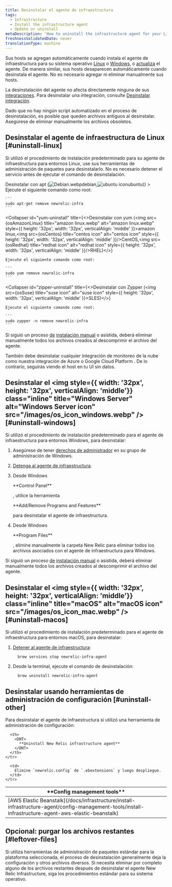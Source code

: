 ```yaml
---
title: Desinstalar el agente de infraestructura
tags:
  - Infrastructure
  - Install the infrastructure agent
  - Update or uninstall
metaDescription: 'How to uninstall the infrastructure agent for your Linux or Windows operating system, as well as any infrastructure integrations.'
freshnessValidatedDate: never
translationType: machine
---
```


Sus hosts se agregan automáticamente cuando instala el agente de infraestructura para su sistema operativo [Linux](/docs/infrastructure/new-relic-infrastructure/installation/install-infrastructure-linux) o [Windows](/docs/infrastructure/new-relic-infrastructure/installation/install-infrastructure-windows-server), o [actualiza](/docs/infrastructure/new-relic-infrastructure/installation/update-infrastructure-agent) el agente. De manera similar, sus hosts desaparecen automáticamente cuando desinstala el agente. No es necesario agregar ni eliminar manualmente sus hosts.

La desinstalación del agente no afecta directamente ninguna de sus [integraciones](/docs/infrastructure/infrastructure-integrations/getting-started/connect-aws-integrations-infrastructure). Para desinstalar una integración, consulte [Desinstalar integración](/docs/infrastructure/install-configure-infrastructure/update-or-uninstall/uninstall-integrations).

<Callout variant="important">
  Dado que no hay ningún script automatizado en el proceso de desinstalación, es posible que queden archivos antiguos al desinstalar. Asegúrese de eliminar manualmente los archivos obsoletos.
</Callout>

## Desinstalar el agente de infraestructura de Linux [#uninstall-linux]

Si utilizó el procedimiento de instalación predeterminado para su agente de infraestructura para entornos Linux, use sus herramientas de administración de paquetes para desinstalarlo. No es necesario detener el servicio antes de ejecutar el comando de desinstalación.

<CollapserGroup>
  <Collapser
    id="apt-uninstall"
    title={<>Desinstalar con apt (<img src={osDebian} title="Debian icon" alt="Debian.webp" style={{ height: '32px', width: '32px', verticalAlign: 'middle' }}>debian,<img src={osUbuntu} title="ubuntu icon" alt="ubuntu icon" style={{ height: '32px', width: '32px', verticalAlign: 'middle' }}/>ubuntu)</img></>}
  >
    Ejecute el siguiente comando como root:

    ```
    sudo apt-get remove newrelic-infra
    ```
  </Collapser>

  <Collapser
    id="yum-uninstall"
    title={<>Desinstalar con yum (<img src={osAmazonLinux} title="amazon linux.webp" alt="amazon linux.webp" style={{ height: '32px', width: '32px', verticalAlign: 'middle' }}>amazon linux,<img src={osCentos} title="centos icon" alt="centos icon" style={{ height: '32px', width: '32px', verticalAlign: 'middle' }}/>CentOS,<img src={osRedhat} title="redhat icon" alt="redhat icon" style={{ height: '32px', width: '32px', verticalAlign: 'middle' }}/>RHEL)</img></>}
  >
    Ejecute el siguiente comando como root:

    ```
    sudo yum remove newrelic-infra
    ```
  </Collapser>

  <Collapser
    id="zipper-uninstall"
    title={<>Desinstalar con Zypper (<img src={osSuse} title="suse icon" alt="suse icon" style={{ height: '32px', width: '32px', verticalAlign: 'middle' }}>SLES)</img></>}
  >
    Ejecute el siguiente comando como root:

    ```
    sudo zypper -n remove newrelic-infra
    ```
  </Collapser>
</CollapserGroup>

Si siguió un proceso [de](/docs/infrastructure/install-configure-infrastructure/linux-installation/assisted-install-infrastructure-linux) [instalación manual](/docs/infrastructure/install-configure-infrastructure/linux-installation/manual-install-infrastructure-linux) o asistida, deberá eliminar manualmente todos los archivos creados al descomprimir el archivo del agente.

<Callout variant="important">
  También debe desinstalar cualquier integración de monitoreo de la nube como nuestra integración de Azure o Google Cloud Platform . De lo contrario, seguirás viendo el host en tu UI sin datos.
</Callout>

## Desinstalar el <img style={{ width: '32px', height: '32px', verticalAlign: 'middle'}} class="inline" title="Windows Server" alt="Windows Server icon" src="/images/os_icon_windows.webp" /> [#uninstall-windows]

Si utilizó el procedimiento de instalación predeterminado para el agente de infraestructura para entornos Windows, para desinstalar:

1. Asegúrese de tener [derechos de administrador](/docs/infrastructure/new-relic-infrastructure/getting-started/compatibility-requirements-new-relic-infrastructure#permissions) en su grupo de administración de Windows.

2. [Detenga al agente de infraestructura](/docs/infrastructure/new-relic-infrastructure/configuration/start-stop-restart-check-infrastructure-agent-status#windows).

3. Desde Windows

   <DNT>
     **Control Panel**
   </DNT>

   , utilice la herramienta

   <DNT>
     **Add/Remove Programs and Features**
   </DNT>

   para desinstalar el agente de infraestructura.

4. Desde Windows

   <DNT>
     **Program Files**
   </DNT>

   , elimine manualmente la carpeta New Relic para eliminar todos los archivos asociados con el agente de infraestructura para Windows.

Si siguió un proceso [de](/docs/infrastructure/install-configure-infrastructure/windows-installation/assisted-install-infrastructure-windows) [instalación manual](/docs/infrastructure/install-configure-infrastructure/windows-installation/manual-install-infrastructure-windows) o asistida, deberá eliminar manualmente todos los archivos creados al descomprimir el archivo del agente.

## Desinstalar el <img style={{ width: '32px', height: '32px', verticalAlign: 'middle'}} class="inline" title="macOS" alt="macOS icon" src="/images/os_icon_mac.webp" /> [#uninstall-macos]

Si utilizó el procedimiento de instalación predeterminado para el agente de infraestructura para entornos macOS, para desinstalar:

1. [Detener al agente de infraestructura](/docs/infrastructure/new-relic-infrastructure/configuration/start-stop-restart-check-infrastructure-agent-status#macOS):

   ```
     brew services stop newrelic-infra-agent
   ```

2. Desde la terminal, ejecute el comando de desinstalación:

   ```
     brew uninstall newrelic-infra-agent
   ```

## Desinstalar usando herramientas de administración de configuración [#uninstall-other]

Para desinstalar el agente de infraestructura si utilizó una herramienta de administración de configuración:

<table>
  <thead>
    <tr>
      <th style={{ width: "250px" }}>
        <DNT>
          **Config management tools**
        </DNT>
      </th>

      <th>
        <DNT>
          **Uninstall New Relic infrastructure agent**
        </DNT>
      </th>
    </tr>
  </thead>

  <tbody>
    <tr>
      <td>
        [AWS Elastic Beanstalk](/docs/infrastructure/install-infrastructure-agent/config-management-tools/install-infrastructure-agent-aws-elastic-beanstalk)
      </td>

      <td>
        Elimine `newrelic.config` de `.ebextensions` y luego despliegue.
      </td>
    </tr>
  </tbody>
</table>

## Opcional: purgar los archivos restantes [#leftover-files]

Si utiliza herramientas de administración de paquetes estándar para la plataforma seleccionada, el proceso de desinstalación generalmente deja la configuración y otros archivos diversos. Si necesita eliminar por completo alguno de los archivos restantes después de desinstalar el agente New Relic Infrastructure, siga los procedimientos estándar para su sistema operativo.
